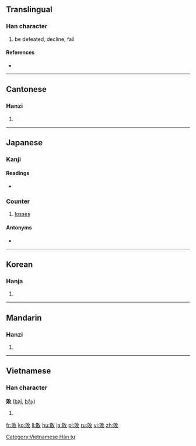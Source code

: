 {{also|败}}
==Translingual==

===Han character===
{{Han char|rn=66|rad=攴|as=07|sn=11|four=6884<sub>0</sub>|canj=月金人大 (BCOK)}}

# be defeated, decline, fail

====References====
* {{Han ref|kx=0471.150|dkj=13227|dj=0824.020|hdz=21462.020|uh=6557|ud=25943|bh=B1D1|bd=45521}}

----

==Cantonese==

===Hanzi===
{{yue-hanzi|jyut=|y=baai6|sim=败}}

# {{defn|lang=yue|sort=攴07}}

----

==Japanese==

===Kanji===
{{ja-kanji|grade=4|rs=攴07}}

====Readings====
* {{ja-readings|on=[[はい]] (hai), [[ばい]] (bai)|kun=[[やぶれる]] (yabureru), [[やぶる]] (yaburu)}}

===Counter===
{{ja-pos|k|counter|hira=はい|rom=-hai}}

# [[loss]]es

====Antonyms====
* {{l|ja|勝}}

----

==Korean==

===Hanja===
{{ko-hanja|hangeul=패|eumhun=|rv=pae|mr=p'ae|y=phay}}

# {{defn|lang=ko|sort=攴07}}

----

==Mandarin==

===Hanzi===
{{cmn-hanzi|sim=败|pin=[[bài]] ([[bai4]]), [[jiāo]] ([[jiao1]])|wg=pai<sup>4</sup>, chiao<sup>1</sup>}}

# {{defn|lang=cmn|sort=攴07}}

----

==Vietnamese==

===Han character===
'''敗''' ([[bại]], [[bậy]])

# {{defn|lang=vi}}

[[Category:Vietnamese Hán tự]]

[[fr:敗]]
[[ko:敗]]
[[li:敗]]
[[hu:敗]]
[[ja:敗]]
[[pl:敗]]
[[ru:敗]]
[[vi:敗]]
[[zh:敗]]